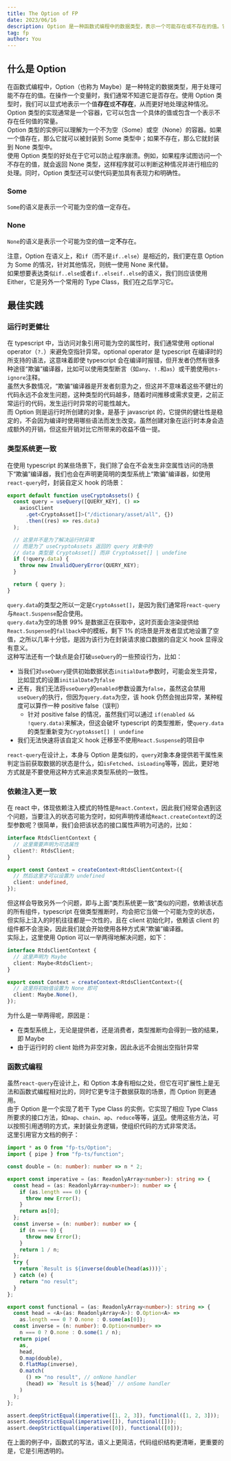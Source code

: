 ```yaml
---
title: The Option of FP
date: 2023/06/16
description: Option 是一种函数式编程中的数据类型，表示一个可能存在或不存在的值。它可以是 Some(存在值) 或 None(不存在值)，用于处理可能出现空值的情况，提供了安全的值操作和错误处理。
tag: fp
author: You
---
```


## 什么是 Option

在函数式编程中，Option（也称为 Maybe）是一种特定的数据类型，用于处理可能不存在的值。在操作一个变量时，我们通常不知道它是否存在。使用 Option 类型时，我们可以显式地表示一个值**存在**或**不存在**，从而更好地处理这种情况。<br />Option 类型的实现通常是一个容器，它可以包含一个具体的值或包含一个表示不存在任何值的常量。<br />Option 类型的实例可以理解为一个不为空（Some）或空（None）的容器。如果一个值存在，那么它就可以被封装到 Some 类型中；如果不存在，那么它就封装到 None 类型中。<br />使用 Option 类型的好处在于它可以防止程序崩溃。例如，如果程序试图访问一个不存在的值，就会返回 None 类型，这样程序就可以判断这种情况并进行相应的处理。同时，Option 类型还可以使代码更加具有表现力和明确性。

### Some

`Some`的语义是表示一个可能为空的值一定存在。

### None

`None`的语义是表示一个可能为空的值一定**不**存在。

注意，Option 在语义上，和`if`（而不是`if..else`）是相近的，我们更在意 Option 为 Some 的情况，针对其他情况，则统一使用 None 来代替。<br />如果想要表达类似`if..else`或者`if..elseif..else`的语义，我们则应该使用 Either，它是另外一个常用的 Type Class，我们在之后学习它。

## 最佳实践

### 运行时更健壮

在 typescript 中，当访问对象引用可能为空的属性时，我们通常使用 optional operator（`?.`）来避免空指针异常。optional operator 是 typescript 在编译时的所支持的语法，这意味着即使 typescript 会在编译时报错，但开发者仍然有很多种途径“欺骗”编译器，比如可以使用类型断言（如`any`、`!.`和`as`）或干脆使用`@ts-ignore`注释。<br />虽然大多数情况，“欺骗“编译器是开发者刻意为之，但这并不意味着这些不健壮的代码永远不会发生问题，这种类型的代码越多，随着时间推移或需求变更，之前正常运行的代码，发生运行时异常的可能性越大。<br />而 Option 则是运行时所创建的对象，是基于 javascript 的，它提供的健壮性是稳定的，不会因为编译时使用哪些语法而发生改变。虽然创建对象在运行时本身会造成额外的开销，但这些开销对比它所带来的收益不值一提。

### 类型系统更一致

在使用 typescript 的某些场景下，我们除了会在不会发生非空属性访问的场景下“欺骗”编译器，我们也会在声明更简明的类型系统上“欺骗”编译器，如使用`react-query`时，封装自定义 hook 的场景：

```typescript
export default function useCryptoAssets() {
  const query = useQuery([QUERY_KEY], () =>
    axiosClient
      .get<CryptoAsset[]>("/dictionary/asset/all", {})
      .then((res) => res.data)
  );

  // 这里并不是为了解决运行时异常
  // 而是为了 useCryptoAssets 返回的 query 对象中的
  // data 类型是 CryptoAsset[] 而非 CryptoAsset[] | undefine
  if (!query.data) {
    throw new InvalidQueryError(QUERY_KEY);
  }

  return { query };
}
```

`query.data`的类型之所以一定是`CryptoAsset[]`，是因为我们通常将`react-query`与`React.Suspense`配合使用。<br />`query.data`为空的场景 99% 是数据正在获取中，这时页面会渲染提供给`React.Suspense`的`fallback`中的模板，剩下 1% 的场景是开发者显式地设置了空值，之所以几率十分低，是因为该行为在封装请求接口数据的自定义 hook 显得没有意义。<br />这种写法还有一个缺点是会打破`useQuery`的一些预设行为，比如：

- 当我们对`useQuery`提供初始数据状态`initialData`参数时，可能会发生异常，比如显式的设置`initialDate`为`false`
- 还有，我们无法将`useQuery`的`enabled`参数设置为`false`，虽然这会禁用`useQuery`的执行，但因为`query.data`为空，该 hook 仍然会抛出异常，某种程度可以算作一种 positive false（误判）
  - 针对 positive false 的情况，虽然我们可以通过 `if(enabled && !query.data)`来解决，但这会破坏 typescript 的类型推断，使`query.data`的类型重新变为`CryptoAsset[] | undefine`
- 我们无法快速将该自定义 hook 迁移至不使用`React.Suspense`的项目中

`react-query`在设计上，本身与 Option 是类似的，`query`对象本身提供若干属性来判定当前获取数据的状态是什么，如`isFetched`、`isLoading`等等，因此，更好地方式就是不要使用这种方式来追求类型系统的一致性。

### 依赖注入更一致

在 react 中，体现依赖注入模式的特性是`React.Context`，因此我们经常会遇到这个问题，当要注入的状态可能为空时，如何声明传递给`React.createContext`的泛型参数呢？很简单，我们会把该状态的接口属性声明为可选的，比如：

```typescript
interface RtdsClientContext {
  // 这里需要声明为可选属性
  client?: RtdsClient;
}

export const Context = createContext<RtdsClientContext>({
  // 然后这里才可以设置为 undefined
  client: undefined,
});
```

但这样会导致另外一个问题，即与上面“类烈系统更一致”类似的问题，依赖该状态的所有组件，typescript 在做类型推断时，均会把它当做一个可能为空的状态，但实际上注入的时机往往都是一次性的，且在 client 初始化时，依赖该 client 的组件都不会渲染，因此我们就会开始使用各种方式来“欺骗”编译器。<br />实际上，这里使用 Option 可以一举两得地解决问题，如下：

```typescript
interface RtdsClientContext {
  // 这里声明为 Maybe
  client: Maybe<RtdsClient>;
}

export const Context = createContext<RtdsClientContext>({
  // 这里将初始值设置为 None 即可
  client: Maybe.None(),
});
```

为什么是一举两得呢，原因是：

- 在类型系统上，无论是提供者，还是消费者，类型推断均会得到一致的结果，即 Maybe
- 由于运行时的 client 始终为非空对象，因此永远不会抛出空指针异常

### 函数式编程

虽然`react-query`在设计上，和 Option 本身有相似之处，但它在可扩展性上是无法和函数式编程相对比的，同时它更专注于数据获取的场景，而 Option 则更通用。<br />由于 Option 是一个实现了若干 Type Class 的实例，它实现了相应 Type Class 所要求的接口方法，如`map`、`chain`、`ap`、`reduce`等等，[详见](https://gcanti.github.io/fp-ts/modules/Option.ts.html)。使用这些方法，可以按照引用透明的方式，来封装业务逻辑，使组织代码的方式非常灵活。<br />这里引用官方文档的例子：

```typescript
import * as O from "fp-ts/Option";
import { pipe } from "fp-ts/function";

const double = (n: number): number => n * 2;

export const imperative = (as: ReadonlyArray<number>): string => {
  const head = (as: ReadonlyArray<number>): number => {
    if (as.length === 0) {
      throw new Error();
    }
    return as[0];
  };
  const inverse = (n: number): number => {
    if (n === 0) {
      throw new Error();
    }
    return 1 / n;
  };
  try {
    return `Result is ${inverse(double(head(as)))}`;
  } catch (e) {
    return "no result";
  }
};

export const functional = (as: ReadonlyArray<number>): string => {
  const head = <A>(as: ReadonlyArray<A>): O.Option<A> =>
    as.length === 0 ? O.none : O.some(as[0]);
  const inverse = (n: number): O.Option<number> =>
    n === 0 ? O.none : O.some(1 / n);
  return pipe(
    as,
    head,
    O.map(double),
    O.flatMap(inverse),
    O.match(
      () => "no result", // onNone handler
      (head) => `Result is ${head}` // onSome handler
    )
  );
};

assert.deepStrictEqual(imperative([1, 2, 3]), functional([1, 2, 3]));
assert.deepStrictEqual(imperative([]), functional([]));
assert.deepStrictEqual(imperative([0]), functional([0]));
```

在上面的例子中，函数式的写法，语义上更简洁，代码组织结构更清晰，更重要的是，它是引用透明的。
